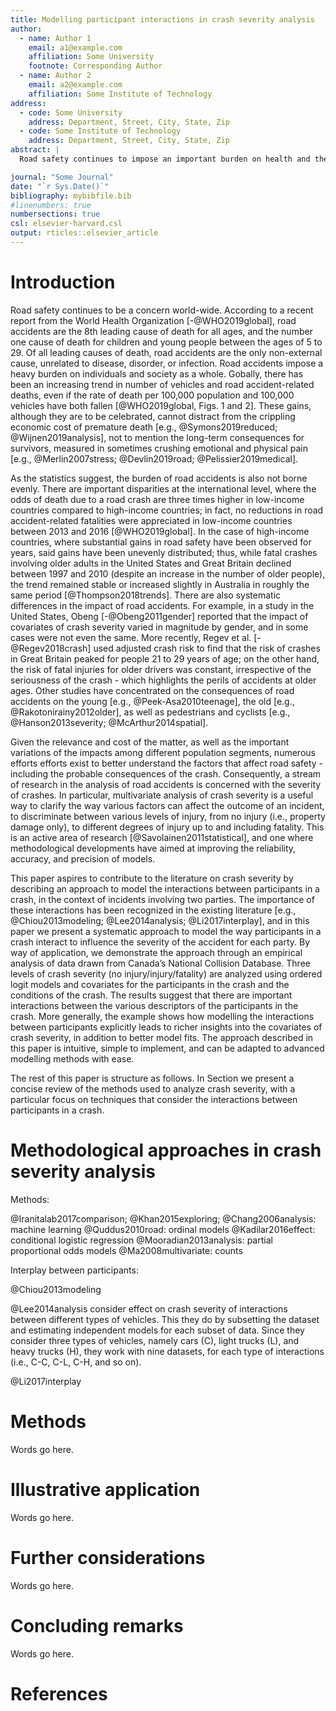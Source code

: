 ```yaml
---
title: Modelling participant interactions in crash severity analysis
author:
  - name: Author 1
    email: a1@example.com
    affiliation: Some University
    footnote: Corresponding Author
  - name: Author 2
    email: a2@example.com
    affiliation: Some Institute of Technology
address:
  - code: Some University
    address: Department, Street, City, State, Zip
  - code: Some Institute of Technology
    address: Department, Street, City, State, Zip
abstract: |
  Road safety continues to impose an important burden on health and the economy. Numerous efforts to understand the factors that affect road safety have been undertaken. One stream of research focus on modelling the severity of crashes. Crash severity research is useful to clarify the way different factors can influence an outcome where there are no injuries, or injuries, or fatalities. The objective of this paper is to describe an approach to model the interactions between participants in a crash, in the context of crashes involving two parties. Using data from Canada's National Collision Database we demonstrate the approach. Three levels of crash severity (no injury/injury/fatality) are analyzed using ordered logit models and covariates for the participants in the crash and the conditions of the crash. The results suggest that there are important interactions between the various descriptors of the participants in the crash. More generally, the example shows how modelling the interactions between participants explicitly leads to richer insights into the covariates of crash severity, in addition to better model fits. The approach described in this paper is intuitive, simple to implement, and can be adapted to advanced modelling methods with ease.

journal: "Some Journal"
date: "`r Sys.Date()`"
bibliography: mybibfile.bib
#linenumbers: true
numbersections: true
csl: elsevier-harvard.csl
output: rticles::elsevier_article
---
```


<!-- 
_Text based on elsarticle sample manuscript, see [http://www.elsevier.com/author-schemas/latex-instructions#elsarticle](http://www.elsevier.com/author-schemas/latex-instructions#elsarticle)_

This paper is an R markdown document that includes self-contained, reproducible analysis. To reproduce the paper the following files are needed:

1. Interactions-Crash-Severity-v1.Rmd (this R markdown document)

2. `paired_-_collisions_2017.RData`. For reference: this data file was created using R notebook `00-Data-Preprocessing.Rmd`. The initial analysis was done in R notebook `01-Data-Analysis.Rmd. Neither of these two notebooks are needed for this document. 

3. For compiling into a pdf in the style of an Elsevier document: elsarticle.cls, elsevier-harvard.csl, elsevier-harvard-without-titles.csl, elsevier-vancouver.csl, elsevier-without-titles.cls, elsevier-with-titles.csl, elsevier-with-titles-alphabetical.csl, mybibfile.bib
-->


Introduction
==========================

Road safety continues to be a concern world-wide. According to a recent report from the World Health Organization [-@WHO2019global], road accidents are the 8th leading cause of death for all ages, and the number one cause of death for children and young people between the ages of 5 to 29. Of all leading causes of death, road accidents are the only non-external cause, unrelated to disease, disorder, or infection. Road accidents impose a heavy burden on individuals and society as a whole. Gobally, there has been an increasing trend in number of vehicles and road accident-related deaths, even if the rate of death per 100,000 population and 100,000 vehicles have both fallen [@WHO2019global, Figs. 1 and 2]. These gains, although they are to be celebrated, cannot distract from the crippling economic cost of premature death [e.g., @Symons2019reduced; @Wijnen2019analysis], not to mention the long-term consequences for survivors, measured in sometimes crushing emotional and physical pain [e.g., @Merlin2007stress; @Devlin2019road; @Pelissier2019medical]. 

As the statistics suggest, the burden of road accidents is also not borne evenly. There are important disparities at the international level, where the odds of death due to a road crash are three times higher in low-income countries compared to high-income countries; in fact, no reductions in road accident-related fatalities were appreciated in low-income countries between 2013 and 2016 [@WHO2019global]. In the case of high-income countries, where substantial gains in road safety have been observed for years, said gains have been unevenly distributed; thus, while fatal crashes involving older adults in the United States and Great Britain declined between 1997 and 2010 (despite an increase in the number of older people), the trend remained stable or increased slightly in Australia in roughly the same period [@Thompson2018trends]. There are also systematic differences in the impact of road accidents. For example, in a study in the United States, Obeng [-@Obeng2011gender] reported that the impact of covariates of crash severity varied in magnitude by gender, and in some cases were not even the same. More recently, Regev et al. [-@Regev2018crash] used adjusted crash risk to find that the risk of crashes in Great Britain peaked for people 21 to 29 years of age; on the other hand, the risk of fatal injuries for older drivers was constant, irrespective of the seriousness of the crash - which highlights the perils of accidents at older ages. Other studies have concentrated on the consequences of road accidents on the young [e.g., @Peek-Asa2010teenage], the old [e.g., @Rakotonirainy2012older], as well as pedestrians and cyclists [e.g., @Hanson2013severity; @McArthur2014spatial].   

Given the relevance and cost of the matter, as well as the important variations of the impacts among different population segments, numerous efforts efforts exist to better understand the factors that affect road safety - including the probable consequences of the crash. Consequently, a stream of research in the analysis of road accidents is concerned with the severity of crashes. In particular, multivariate analysis of crash severity is a useful way to clarify the way various factors can affect the outcome of an incident, to discriminate between various levels of injury, from no injury (i.e., property damage only), to different degrees of injury up to and including fatality. This is an active area of research [@Savolainen2011statistical], and one where methodological developments have aimed at improving the reliability, accuracy, and precision of models. 

This paper aspires to contribute to the literature on crash severity by describing an approach to model the interactions between participants in a crash, in the context of incidents involving two parties. The importance of these interactions has been recognized in the existing literature [e.g., @Chiou2013modeling; @Lee2014analysis; @Li2017interplay], and in this paper we present a systematic approach to model the way participants in a crash interact to influence the severity of the accident for each party. By way of application, we demonstrate the approach through an empirical analysis of data drawn from Canada's National Collision Database. Three levels of crash severity (no injury/injury/fatality) are analyzed using ordered logit models and covariates for the participants in the crash and the conditions of the crash. The results suggest that there are important interactions between the various descriptors of the participants in the crash. More generally, the example shows how modelling the interactions between participants explicitly leads to richer insights into the covariates of crash severity, in addition to better model fits. The approach described in this paper is intuitive, simple to implement, and can be adapted to advanced modelling methods with ease.

The rest of this paper is structure as follows. In Section \ref{sec:review-of-methods} we present a concise review of the methods used to analyze crash severity, with a particular focus on techniques that consider the interactions between participants in a crash.


Methodological approaches in crash severity analysis {#sec:review-of-methods}
============

Methods:

@Iranitalab2017comparison; @Khan2015exploring; @Chang2006analysis: machine learning
@Quddus2010road: ordinal models
@Kadilar2016effect: conditional logistic regression
@Mooradian2013analysis: partial proportional odds models
@Ma2008multivariate: counts


Interplay between participants:

@Chiou2013modeling

@Lee2014analysis consider effect on crash severity of interactions between different types of vehicles. This they do by subsetting the dataset and estimating independent models for each subset of data. Since they consider three types of vehicles, namely cars (C), light trucks (L), and heavy trucks (H), they work with nine datasets, for each type of interactions (i.e., C-C, C-L, C-H, and so on). 

@Li2017interplay

Methods
===================

Words go here.

Illustrative application
============

Words go here.

Further considerations
============

Words go here.

Concluding remarks
============

Words go here.

References {#references .unnumbered}
==========
